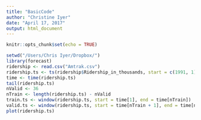 ```yaml
---
title: "BasicCode"
author: "Christine Iyer"
date: "April 17, 2017"
output: html_document
---
```


```r
knitr::opts_chunk$set(echo = TRUE)
```

```r
setwd("/Users/Chris Iyer/Dropbox/")
library(forecast)
ridership <- read.csv("Amtrak.csv")
ridership.ts <- ts(ridership$Ridership_in_thousands, start = c(1991, 1), frequency = 12)
time <- time(ridership.ts)
tail(ridership.ts)
nValid <- 36 
nTrain <- length(ridership.ts) - nValid 
train.ts <- window(ridership.ts, start = time[1], end = time[nTrain]) 
valid.ts <- window(ridership.ts, start = time[nTrain + 1], end = time[nTrain + nValid]) 
plot(ridership.ts)
```

